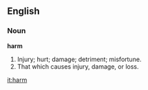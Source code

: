 ==English==

===Noun===

'''harm'''

#Injury; hurt; damage; detriment; misfortune.
#That which causes injury, damage, or loss.

[[it:harm]]